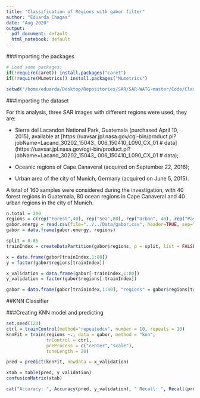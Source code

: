 ```yaml
---
title: "Classification of Regions with gabor filter"
author: "Eduarda Chagas"
date: "Aug 2020"
output:
  pdf_document: default
  html_notebook: default
---
```


###Importing the packages

```r
# Load some packages: 
if(!require(caret)) install.packages("caret")
if(!require(MLmetrics)) install.packages("MLmetrics")

setwd("/home/eduarda/Desktop/Repositories/SAR/SAR-WATG-master/Code/Classification")
```

###Importing the dataset

For this analysis, three SAR images with different regions were used, they are:

* Sierra del Lacandon National Park, Guatemala (purchased April 10, 2015), available at [https://uavsar.jpl.nasa.gov/cgi-bin/product.pl?jobName=Lacand_30202_15043_
006_150410_L090_CX_01 # data] (https://uavsar.jpl.nasa.gov/cgi-bin/product.pl?jobName=Lacand_30202_15043_
006_150410_L090_CX_01 # data);

* Oceanic regions of Cape Canaveral (acquired on September 22, 2016);

* Urban area of the city of Munich, Germany (acquired on June 5, 2015).

A total of 160 samples were considered during the investigation, with 40 forest regions in Guatemala, 80 ocean regions in Cape Canaveral and 40 urban regions in the city of Munich.

```r
n.total = 200
regions = c(rep("Forest",40), rep("Sea",80), rep("Urban", 40), rep("Pasture", 40))
gabor.energy = read.csv(file="../../Data/gabor.csv", header=TRUE, sep=",")
gabor = data.frame(gabor.energy, regions)

split = 0.85
trainIndex = createDataPartition(gabor$regions, p = split, list = FALSE)

x = data.frame(gabor[trainIndex,1:80])
y = factor(gabor$regions[trainIndex])

x_validation = data.frame(gabor[-trainIndex,1:80])
y_validation = factor(gabor$regions[-trainIndex])

gabor = data.frame(gabor[trainIndex,1:80], "regions" = gabor$regions[trainIndex])
```

##KNN Classifier

###Creating KNN model and predicting
```r
set.seed(123)
ctrl = trainControl(method="repeatedcv", number = 10, repeats = 10)
knnFit = train(regions ~., data = gabor, method = "knn", 
               trControl = ctrl, 
               preProcess = c("center","scale"), 
               tuneLength = 20)

pred = predict(knnFit, newdata = x_validation)

xtab = table(pred, y_validation)
confusionMatrix(xtab)
```

```r
cat("Accuracy: ", Accuracy(pred, y_validation), " Recall: ", Recall(pred, y_validation), " Precision: ", Precision(pred, y_validation), " F1-Score: ", F1_Score(pred, y_validation), "\n")
```
